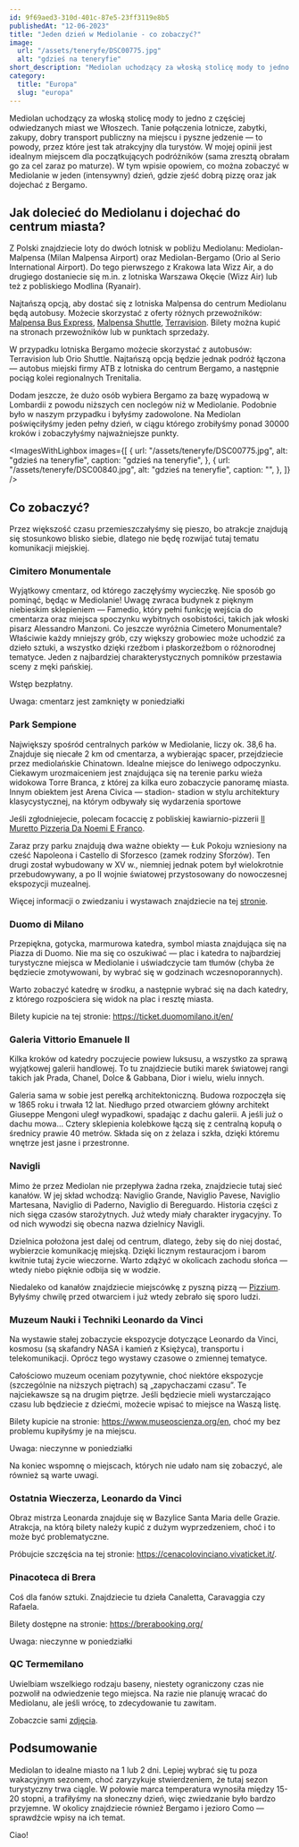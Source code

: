 ```yaml
---
id: 9f69aed3-310d-401c-87e5-23ff3119e8b5
publishedAt: "12-06-2023"
title: "Jeden dzień w Mediolanie - co zobaczyć?"
image:
  url: "/assets/teneryfe/DSC00775.jpg"
  alt: "gdzieś na teneryfie"
short_description: "Mediolan uchodzący za włoską stolicę mody to jedno z częściej odwiedzanych miast we Włoszech. Tanie połączenia lotnicze, zabytki, zakupy, dobry transport publiczny na miejscu i pyszne jedzenie — to powody, przez które jest tak atrakcyjny dla turystów."
category:
  title: "Europa"
  slug: "europa"
---
```


Mediolan uchodzący za włoską stolicę mody to jedno z częściej odwiedzanych miast we Włoszech. Tanie połączenia lotnicze, zabytki, zakupy, dobry transport publiczny na miejscu i pyszne jedzenie — to powody, przez które jest tak atrakcyjny dla turystów. W mojej opinii jest idealnym miejscem dla początkujących podróżników (sama zresztą obrałam go za cel zaraz po maturze). W tym wpisie opowiem, co można zobaczyć w Mediolanie w jeden (intensywny) dzień, gdzie zjeść dobrą pizzę oraz jak dojechać z Bergamo.

## Jak dolecieć do Mediolanu i dojechać do centrum miasta?

Z Polski znajdziecie loty do dwóch lotnisk w pobliżu Mediolanu: Mediolan-Malpensa (Milan Malpensa Airport) oraz Mediolan-Bergamo (Orio al Serio International Airport). Do tego pierwszego z Krakowa lata Wizz Air, a do drugiego dostaniecie się m.in. z lotniska Warszawa Okęcie (Wizz Air) lub też z pobliskiego Modlina (Ryanair).

Najtańszą opcją, aby dostać się z lotniska Malpensa do centrum Mediolanu będą autobusy. Możecie skorzystać z oferty różnych przewoźników: <a href="https://autostradale.it/" target="_blank" rel="noopener noreferrer">Malpensa Bus Express</a>, <a href="https://www.malpensashuttle.it/en/index.html" target="_blank" rel="noopener noreferrer">Malpensa Shuttle</a>, <a href="https://www.terravision.eu/pl/?af=2397845&cm=2929" target="_blank" rel="noopener noreferrer">Terravision</a>. Bilety można kupić na stronach przewoźników lub w punktach sprzedaży.

W przypadku lotniska Bergamo możecie skorzystać z autobusów: Terravision lub Orio Shuttle. Najtańszą opcją będzie jednak podróż łączona — autobus miejski firmy ATB z lotniska do centrum Bergamo, a następnie pociąg kolei regionalnych Trenitalia.

Dodam jeszcze, że dużo osób wybiera Bergamo za bazę wypadową w Lombardii z powodu niższych cen noclegów niż w Mediolanie. Podobnie było w naszym przypadku i byłyśmy zadowolone. Na Mediolan poświęciłyśmy jeden pełny dzień, w ciągu którego zrobiłyśmy ponad 30000 kroków i zobaczyłyśmy najważniejsze punkty.

<ImagesWithLighbox
  images={[
    {
      url: "/assets/teneryfe/DSC00775.jpg",
      alt: "gdzieś na teneryfie",
      caption: "gdzieś na teneryfie",
    },
    {
      url: "/assets/teneryfe/DSC00840.jpg",
      alt: "gdzieś na teneryfie",
      caption: "",
    },
  ]}
/>

## Co zobaczyć?

Przez większość czasu przemieszczałyśmy się pieszo, bo atrakcje znajdują się stosunkowo blisko siebie, dlatego nie będę rozwijać tutaj tematu komunikacji miejskiej.

### Cimitero Monumentale

Wyjątkowy cmentarz, od którego zaczęłyśmy wycieczkę. Nie sposób go pominąć, będąc w Mediolanie! Uwagę zwraca budynek z pięknym niebieskim sklepieniem — Famedio, który pełni funkcję wejścia do cmentarza oraz miejsca spoczynku wybitnych osobistości, takich jak włoski pisarz Alessandro Manzoni. Co jeszcze wyróżnia Cimetero Monumentale? Właściwie każdy mniejszy grób, czy większy grobowiec może uchodzić za dzieło sztuki, a wszystko dzięki rzeźbom i płaskorzeźbom o różnorodnej tematyce. Jeden z najbardziej charakterystycznych pomników przestawia sceny z męki pańskiej.

Wstęp bezpłatny.

Uwaga: cmentarz jest zamknięty w poniedziałki

### Park Sempione

Największy spośród centralnych parków w Mediolanie, liczy ok. 38,6 ha. Znajduje się niecałe 2 km od cmentarza, a wybierając spacer, przejdziecie przez mediolańskie Chinatown. Idealne miejsce do leniwego odpoczynku. Ciekawym urozmaiceniem jest znajdująca się na terenie parku wieża widokowa Torre Branca, z której za kilka euro zobaczycie panoramę miasta. Innym obiektem jest Arena Civica — stadion- stadion w stylu architektury klasycystycznej, na którym odbywały się wydarzenia sportowe

Jeśli zgłodniejecie, polecam focaccię z pobliskiej kawiarnio-pizzerii <a href="https://www.google.pl/maps/place/Il+Muretto+Pizzeria+Da+Noemi+E+Franco/@45.4783325,9.1659784,15z/data=!4m6!3m5!1s0x4786c1380143bb8d:0x35ea351a9dd223b8!8m2!3d45.4783325!4d9.1762781!16s%2Fg%2F1pp2vkhs1?entry=ttu" target="_blank" rel="noopener noreferrer"> Il Muretto Pizzeria Da Noemi E Franco</a>.

Zaraz przy parku znajdują dwa ważne obiekty — Łuk Pokoju wzniesiony na cześć Napoleona i Castello di Sforzesco (zamek rodziny Sforzów). Ten drugi został wybudowany w XV w., niemniej jednak potem był wielokrotnie przebudowywany, a po II wojnie światowej przystosowany do nowoczesnej ekspozycji muzealnej.

Więcej informacji o zwiedzaniu i wystawach znajdziecie na tej <a href="https://www.milanocastello.it/en" target="_blank" rel="noopener noreferrer">stronie</a>.

### Duomo di Milano

Przepiękna, gotycka, marmurowa katedra, symbol miasta znajdująca się na Piazza di Duomo. Nie ma się co oszukiwać — plac i katedra to najbardziej turystyczne miejsca w Mediolanie i uświadczycie tam tłumów (chyba że będziecie zmotywowani, by wybrać się w godzinach wczesnoporannych).

Warto zobaczyć katedrę w środku, a następnie wybrać się na dach katedry, z którego rozpościera się widok na plac i resztę miasta.

Bilety kupicie na tej stronie: <a href="https://ticket.duomomilano.it/en/" target="_blank" rel="noopener noreferrer">https://ticket.duomomilano.it/en/</a>

### Galeria Vittorio Emanuele II

Kilka kroków od katedry poczujecie powiew luksusu, a wszystko za sprawą wyjątkowej galerii handlowej. To tu znajdziecie butiki marek światowej rangi takich jak Prada, Chanel, Dolce & Gabbana, Dior i wielu, wielu innych.

Galeria sama w sobie jest perełką architektoniczną. Budowa rozpoczęła się w 1865 roku i trwała 12 lat. Niedługo przed otwarciem główny architekt Giuseppe Mengoni uległ wypadkowi, spadając z dachu galerii. A jeśli już o dachu mowa… Cztery sklepienia kolebkowe łączą się z centralną kopułą o średnicy prawie 40 metrów. Składa się on z żelaza i szkła, dzięki któremu wnętrze jest jasne i przestronne.

### Navigli

Mimo że przez Mediolan nie przepływa żadna rzeka, znajdziecie tutaj sieć kanałów. W jej skład wchodzą: Naviglio Grande, Naviglio Pavese, Naviglio Martesana, Naviglio di Paderno, Naviglio di Bereguardo. Historia części z nich sięga czasów starożytnych. Już wtedy miały charakter irygacyjny. To od nich wywodzi się obecna nazwa dzielnicy Navigli.

Dzielnica położona jest dalej od centrum, dlatego, żeby się do niej dostać, wybierzcie komunikację miejską. Dzięki licznym restauracjom i barom kwitnie tutaj życie wieczorne. Warto zdążyć w okolicach zachodu słońca — wtedy niebo pięknie odbija się w wodzie.

Niedaleko od kanałów znajdziecie miejscówkę z pyszną pizzą — <a href="https://www.google.pl/maps/place/Pizzium+-+Via+Vigevano/@45.4529243,9.1671118,16.87z/data=!3m1!5s0x4786c3fba1f81cb9:0xa87d49a50762f8f2!4m11!1m3!11m2!2sxvxsQmwlTAuTaZDCOGNo3w!3e3!3m6!1s0x4786c375feef772d:0x22cca9a540b8aac2!8m2!3d45.4529946!4d9.1723408!15sCgEqWgMiASqSARBwaXp6YV9yZXN0YXVyYW504AEA!16s/g/11hyk3f7p8?entry=ttu" target="_blank" rel="noopener noreferrer">Pizzium</a>. Byłyśmy chwilę przed otwarciem i już wtedy zebrało się sporo ludzi.

### Muzeum Nauki i Techniki Leonardo da Vinci

Na wystawie stałej zobaczycie ekspozycje dotyczące Leonardo da Vinci, kosmosu (są skafandry NASA i kamień z Księżyca), transportu i telekomunikacji. Oprócz tego wystawy czasowe o zmiennej tematyce.

Całościowo muzeum oceniam pozytywnie, choć niektóre ekspozycje (szczególnie na niższych piętrach) są „zapychaczami czasu”. Te najciekawsze są na drugim piętrze. Jeśli będziecie mieli wystarczająco czasu lub będziecie z dziećmi, możecie wpisać to miejsce na Waszą listę.

Bilety kupicie na stronie: <a href="https://www.museoscienza.org/en" target="_blank" rel="noopener noreferrer">https://www.museoscienza.org/en</a>, choć my bez problemu kupiłyśmy je na miejscu.

Uwaga: nieczynne w poniedziałki

Na koniec wspomnę o miejscach, których nie udało nam się zobaczyć, ale również są warte uwagi.

### Ostatnia Wieczerza, Leonardo da Vinci

Obraz mistrza Leonarda znajduje się w Bazylice Santa Maria delle Grazie. Atrakcja, na którą bilety należy kupić z dużym wyprzedzeniem, choć i to może być problematyczne.

Próbujcie szczęścia na tej stronie: <a href="https://cenacolovinciano.vivaticket.it/" target="_blank" rel="noopener noreferrer">https://cenacolovinciano.vivaticket.it/</a>.

### Pinacoteca di Brera

Coś dla fanów sztuki. Znajdziecie tu dzieła Canaletta, Caravaggia czy Rafaela.

Bilety dostępne na stronie: <a href="https://brerabooking.org/" target="_blank" rel="noopener noreferrer">https://brerabooking.org/</a>

Uwaga: nieczynne w poniedziałki

### QC Termemilano

Uwielbiam wszelkiego rodzaju baseny, niestety ograniczony czas nie pozwolił na odwiedzenie tego miejsca. Na razie nie planuję wracać do Mediolanu, ale jeśli wrócę, to zdecydowanie tu zawitam.

Zobaczcie sami <a href="https://www.google.pl/maps/place//@45.4517401,9.1991393,17z?entry=ttu" target="_blank" rel="noopener noreferrer">zdjęcia</a>.

## Podsumowanie

Mediolan to idealne miasto na 1 lub 2 dni. Lepiej wybrać się tu poza wakacyjnym sezonem, choć zaryzykuje stwierdzeniem, że tutaj sezon turystyczny trwa ciągle. W połowie marca temperatura wynosiła między 15-20 stopni, a trafiłyśmy na słoneczny dzień, więc zwiedzanie było bardzo przyjemne. W okolicy znajdziecie również Bergamo i jezioro Como — sprawdźcie wpisy na ich temat.

Ciao!
